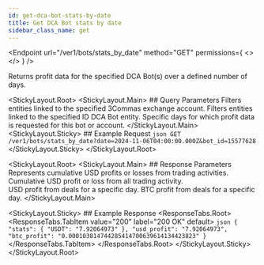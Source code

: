 ```yaml
---
id: get-dca-bot-stats-by-date
title: Get DCA Bot stats by date
sidebar_class_name: get
---
```



<Endpoint
  url="/ver1/bots/stats_by_date"
  method="GET"
  permissions={
    <>
      <Permission title="Permission" description="BOTS_READ" />
      <Permission title="Security" description="SIGNED" />
    </>
  }
/>

Returns profit data for the specified DCA Bot(s) over a defined number of days.

<StickyLayout.Root>
   <StickyLayout.Main>
    ## Query Parameters
    <ApiParam name='account_id' type='integer' id="account_id">
      Filters entities linked to the specified 3Commas exchange account.
    </ApiParam>
    <ApiParam name='bot_id' type='integer' id="bot_id">
      Filters entities linked to the specified ID DCA Bot entity.
    </ApiParam>
    <ApiParam name='date' type='string' id="date" required>
      Specific days for which profit data is requested for this bot or account.
    </ApiParam>
  </StickyLayout.Main>
  <StickyLayout.Sticky>
    ## Example Request
    ```json
    GET /ver1/bots/stats_by_date?date=2024-11-06T04:00:00.000Z&bot_id=15577628
    ```
  </StickyLayout.Sticky>
</StickyLayout.Root>

<StickyLayout.Root>
   <StickyLayout.Main>
      ## Response Parameters
      <ApiParam name='profits_in_usd' type='object' id="profits_in_usd">
          Represents cumulative USD profits or losses from trading activities.
          <CollapsibleNestedParams>
            <ApiParam name='USDT' type="string">
                Cumulative USD profit or loss from all trading activity.
            </ApiParam>    
        </CollapsibleNestedParams>
      </ApiParam>
      <ApiParam name='usd_profit' type='string' id="usd_profit">
      USD profit from deals for a specific day.
      </ApiParam>
      <ApiParam name='btc_profit' type='string' id="btc_profit">
      BTC profit from deals for a specific day.
      </ApiParam>
    </StickyLayout.Main>

  <StickyLayout.Sticky>
    ## Example Response
    <ResponseTabs.Root>
      <ResponseTabs.TabItem value="200" label="200 OK" default>
          ```json
          {
            "stats": {
              "USDT": "7.92064973"
            },
            "usd_profit": "7.92064973",
            "btc_profit": "0.000103814744285414700639614134423823"
          }
          ```
        </ResponseTabs.TabItem>
    </ResponseTabs.Root>
   </StickyLayout.Sticky>
</StickyLayout.Root>